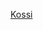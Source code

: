 {{Navbox
| name = 孔西省
| title = {{flagicon|Burkina Faso}}[[孔西省]]
| listclass = hlist
| image = [[Image:BF-Kossi.png|120px]]
| state = {{{state<includeonly>|autocollapse</includeonly>}}}
| above = '''首府'''：[[努納]]
| group1 = 縣
| list1 = 
*[[巴拉尼縣]]
*[[Bomborokui Department|Bomborokui]]
*[[吉巴索縣]]
*[[多奎縣]]
*[[敦巴拉縣]]
*[[孔博里縣]]
*[[馬杜巴縣]]
*[[努納縣]]
*[[布拉索縣]]
*[[索諾縣]]
| group2 = 各縣首府
| list2 =
*[[巴拉尼 (布吉納法索)|巴拉尼]]
*[[Bomborokui]]
*[[吉巴索]]
*[[多奎]]
*[[敦巴拉]]
*[[孔博里]]
*[[馬杜巴]]
*[[努納]]
*[[布拉索]]
*[[索諾 (布吉納法索)|索諾]]
}}<noinclude>
{{collapsible option}}
[[Category:布吉納法索省份模板|Kossi]]
</noinclude>